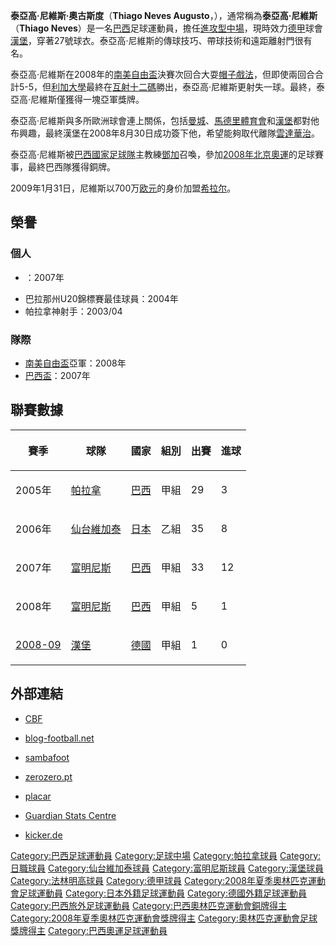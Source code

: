 {{noteta
|G1=uefa
|G2=德甲
|T=zh-hans:蒂亚戈·内维斯;zh-hk:泰亞高·尼維斯;zh-tw:蒂亞戈·內維斯;
|1=zh-hans:内维斯;zh-hk:尼維斯;zh-tw:內維斯;
|2=zh-hans:蒂亚戈;zh-hk:泰亞高;zh-tw:蒂亞戈;
|3=zh-hans:奥古斯托;zh-hk:奧古斯度;zh-tw:奧古斯托;
|4=zh-hans:解放者杯;zh-hk:自由盃;zh-tw:解放者盃;
|5=zh-hans:弗鲁米嫩塞; zh-hant:富明尼斯;
|6=zh-hans:范德法特;zh-hk:雲達華治;zh-tw:范德法特;
}}
{{Football player infobox 
| playername = 泰亞高·尼維斯<br />''Thiago Neves''
| image = [[File:Thiago_Neves_Augusto.jpg|200px]]
| fullname = 泰亞高·尼維斯·奧古斯度<br />Thiago Neves Augusto 
| height = {{height|m=1.82}}
| dateofbirth = {{birth date and age|1985|2|27}} 
| cityofbirth = [[庫里奇巴|庫里奇巴]] 
| countryofbirth = {{BRA}} 
| currentclub  = [[希拉尔足球俱乐部|希拉尔]]
| clubnumber = 7
| position = [[中場|進攻中場]]、[[中場|左翼]]
| youthyears = 2000-2004 
| youthclubs =[[帕拉拿|帕拉拿]] 
| years = 2005-2006<br /> 2006 <br /> 2006-2008 <br /> 2008-2009 <br /> 2009- <br />2009
| clubs = [[帕拉拿|帕拉拿]] <br /> → [[仙台維加泰|仙台維加泰]] (外借) <br /> [[富明尼斯|富明尼斯]] <br /> [[漢堡足球俱樂部|漢堡]] <br /> [[希拉尔足球俱乐部|希拉尔]] <br /> → [[富明尼斯|富明尼斯]] (外借) 
| caps(goals) = 29 {{0}}(3)<br />35 {{0}}(8)<br />83 (31)<br />{{0}}6 {{0}}(0)<br />20 (11)<br />{{0}}7 {{0}}(0)   
| nationalyears = 2007-2008<br />2008-
| nationalteam = {{flagicon|BRA}} 巴西U23<br /> {{fb|BRA}}
| nationalcaps(goals) = {{0}}5 {{0}}(2)<br />{{0}}6 {{0}}(0)
| ntupdate = 2008年8月14日
}}
{{MedalTop}}
{{MedalCountry|{{BRA}}}}
{{MedalSport | 男子[[足球|足球]]}}
{{MedalBronze | [[2008年夏季奧林匹克運動會|2008年北京]] | [[2008年夏季奧林匹克運動會男子足球比賽|隊際]]}}
{{MedalBottom}}
'''泰亞高·尼維斯·奧古斯度'''（'''Thiago Neves Augusto'''，{{bd|1985年|2月27日|catidx=Thiago Neves Augusto}}），通常稱為'''泰亞高·尼維斯'''（'''Thiago Neves'''）是一名[[巴西|巴西]]足球運動員，擔任[[中場|進攻型中場]]，現時效力[[德甲|德甲]]球會[[漢堡足球俱樂部|漢堡]]，穿著27號球衣。泰亞高·尼維斯的傳球技巧、帶球技術和遠距離射門很有名。

泰亞高·尼維斯在2008年的[[南美自由盃|南美自由盃]]決賽次回合大耍[[帽子戲法|帽子戲法]]，但即使兩回合合計5-5，但[[利加大學體育會_(基多)|利加大學]]最終在[[互射十二碼|互射十二碼]]勝出，泰亞高·尼維斯更射失一球。最終，泰亞高·尼維斯僅獲得一塊亞軍獎牌。

泰亞高·尼維斯與多所歐洲球會連上關係，包括[[曼城|曼城]]、[[馬德里體育會|馬德里體育會]]和[[漢堡足球俱樂部|漢堡]]都對他布興趣，最終漢堡在2008年8月30日成功簽下他，希望能夠取代離隊[[雲達華治|雲達華治]]。

泰亞高·尼維斯被[[巴西國家足球隊|巴西國家足球隊]]主教練[[鄧加|鄧加]]召喚，參加[[2008年北京奧運|2008年北京奧運]]的足球賽事，最終巴西隊獲得銅牌。

2009年1月31日，尼維斯以700万[[欧元|欧元]]的身价加盟[[希拉尔足球俱乐部|希拉尔]]。

== 榮譽 ==
=== 個人 ===
* {{tsl|en|Bola de Ouro||巴西金球獎}}：2007年
* 巴拉那州U20錦標賽最佳球員：2004年
* 帕拉拿神射手：2003/04

=== 隊際 ===
* [[南美自由盃|南美自由盃]]亞軍：2008年
* [[巴西盃|巴西盃]]：2007年

== 聯賽數據 ==
{| class="wikitable" style="text-align: center;"
!賽季!!球隊!!國家!!組別!!出賽!!進球
|-
|2005年||align="left"|[[帕拉拿|帕拉拿]]||align="left"|[[巴西|巴西]]||甲組||29||3
|-
|2006年||align="left"|[[仙台維加泰|仙台維加泰]]||align="left"|[[日本|日本]]||乙組||35||8
|-
|2007年||align="left"|[[富明尼斯|富明尼斯]]||align="left"|[[巴西|巴西]]||甲組||33||12
|-
|2008年||align="left"|[[富明尼斯|富明尼斯]]||align="left"|[[巴西|巴西]]||甲組||5||1
|-
|[[2008年至2009年德國足球甲級聯賽|2008-09]]||align="left"|[[漢堡足球俱樂部|漢堡]]||align="left"|[[德國|德國]]||甲組||1||0
|}

== 外部連結 ==
* {{pt icon}} [https://web.archive.org/web/20080319095757/http://200.159.15.35/registro/registro.aspx?s=169888 CBF]
* {{fr icon}} [https://web.archive.org/web/20090106131153/http://joueurs.blog-football.net/bresil/thiago-neves-285 blog-football.net]
* {{en icon}} [https://web.archive.org/web/20080706063043/http://www.sambafoot.co.uk/players/2254_Thiago_Neves.html sambafoot]
* {{pt icon}} [http://www.zerozero.pt/pt/jogador.php?id=32409&search=1 zerozero.pt] {{Wayback|url=http://www.zerozero.pt/pt/jogador.php?id=32409&search=1 |date=20080319013205 }}
* {{pt icon}} [http://placar.abril.com.br/fluminense/fichas/thiagoneves.shtml placar]{{dead link|date=2018年1月 |bot=InternetArchiveBot |fix-attempted=yes }}
* {{en icon}} [https://web.archive.org/web/20090720223604/http://touchline.onthespot.co.uk/guardian/StatsCentre.asp?Lang=0&CTID=59&CPID=133&pStr=Player&PLID=191606&TEID=3312 Guardian Stats Centre]
* {{de icon}} [http://www.kicker.de/news/fussball/bundesliga/vereine/spielersteckbrief/object/48587/saison/2008-09 kicker.de] {{Wayback|url=http://www.kicker.de/news/fussball/bundesliga/vereine/spielersteckbrief/object/48587/saison/2008-09 |date=20081216183950 }}

{{start box}}
{{succession box|title={{tsl|en|Bola de Ouro||巴西金球獎}}得主 |before=[[盧卡斯·利華|盧卡斯]] |after=[[罗杰里奥·切尼|切尼]] |years=2007年}}
{{end box}}

{{2008年奧運會男子足球巴西參賽名單}}

{{DEFAULTSORT:Thiago Neves Augusto}}

[[Category:巴西足球運動員|Category:巴西足球運動員]]
[[Category:足球中場|Category:足球中場]]
[[Category:帕拉拿球員|Category:帕拉拿球員]]
[[Category:日職球員|Category:日職球員]]
[[Category:仙台維加泰球員|Category:仙台維加泰球員]]
[[Category:富明尼斯球員|Category:富明尼斯球員]]
[[Category:漢堡球員|Category:漢堡球員]]
[[Category:法林明高球員|Category:法林明高球員]]
[[Category:德甲球員|Category:德甲球員]]
[[Category:2008年夏季奧林匹克運動會足球運動員|Category:2008年夏季奧林匹克運動會足球運動員]]
[[Category:日本外籍足球運動員|Category:日本外籍足球運動員]]
[[Category:德國外籍足球運動員|Category:德國外籍足球運動員]]
[[Category:巴西旅外足球運動員|Category:巴西旅外足球運動員]]
[[Category:巴西奧林匹克運動會銅牌得主|Category:巴西奧林匹克運動會銅牌得主]]
[[Category:2008年夏季奧林匹克運動會獎牌得主|Category:2008年夏季奧林匹克運動會獎牌得主]]
[[Category:奧林匹克運動會足球獎牌得主|Category:奧林匹克運動會足球獎牌得主]]
[[Category:巴西奧運足球運動員|Category:巴西奧運足球運動員]]